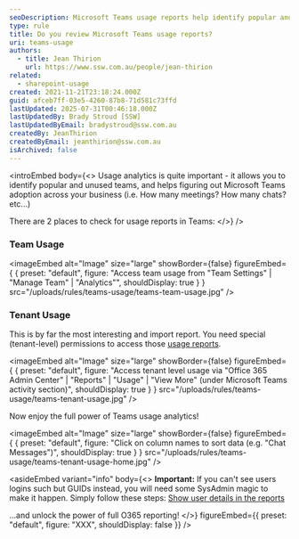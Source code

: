 ```yaml
---
seoDescription: Microsoft Teams usage reports help identify popular and unused teams, track adoption, and monitor meeting and chat activity.
type: rule
title: Do you review Microsoft Teams usage reports?
uri: teams-usage
authors:
  - title: Jean Thirion
    url: https://www.ssw.com.au/people/jean-thirion
related:
  - sharepoint-usage
created: 2021-11-21T23:18:24.000Z
guid: afceb7ff-03e5-4260-87b8-71d581c73ffd
lastUpdated: 2025-07-31T00:46:18.000Z
lastUpdatedBy: Brady Stroud [SSW]
lastUpdatedByEmail: bradystroud@ssw.com.au
createdBy: JeanThirion
createdByEmail: jeanthirion@ssw.com.au
isArchived: false
---
```


<introEmbed
  body={<>
Usage analytics is quite important - it allows you to identify popular and unused teams, and helps figuring out Microsoft Teams adoption across your business (i.e. How many meetings? How many chats? etc...)

There are 2 places to check for usage reports in Teams:
  </>}
/>
### Team Usage


<imageEmbed
  alt="Image"
  size="large"
  showBorder={false}
  figureEmbed={ {
    preset: "default",
    figure: "Access team usage from \"Team Settings\" | \"Manage Team\" | \"Analytics\"",
    shouldDisplay: true
  } }
  src="/uploads/rules/teams-usage/teams-team-usage.jpg"
/>


### Tenant Usage

This is by far the most interesting and import report. You need special (tenant-level) permissions to access those [usage reports](https://admin.microsoft.com/?source=applauncher#/reportsUsage/TeamsUserActivityV1).


<imageEmbed
  alt="Image"
  size="large"
  showBorder={false}
  figureEmbed={ {
    preset: "default",
    figure: "Access tenant level usage via \"Office 365 Admin Center\" | \"Reports\" | \"Usage\" | \"View More\" (under Microsoft Teams activity section)",
    shouldDisplay: true
  } }
  src="/uploads/rules/teams-usage/teams-tenant-usage.jpg"
/>


Now enjoy the full power of Teams usage analytics!


<imageEmbed
  alt="Image"
  size="large"
  showBorder={false}
  figureEmbed={ {
    preset: "default",
    figure: "Click on column names to sort data (e.g. \"Chat Messages\")",
    shouldDisplay: true
  } }
  src="/uploads/rules/teams-usage/teams-tenant-usage-home.jpg"
/>



<asideEmbed
  variant="info"
  body={<>
    **Important:** If you can't see users logins such but GUIDs instead, you will need some SysAdmin magic to make it happen. Simply follow these steps: [Show user details in the reports](https://docs.microsoft.com/en-AU/microsoft-365/admin/activity-reports/activity-reports?view=o365-worldwide#show-user-details-in-the-reports&WT.mc_id=M365-MVP-33518)

...and unlock the power of full O365 reporting!
  </>}
  figureEmbed={{
    preset: "default",
    figure: "XXX",
    shouldDisplay: false
  }}
/>
